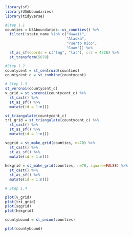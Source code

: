 
```r
library(sf)
library(USAboundaries)
library(tidyverse)
```
```r
#Step 1.1
counties = USAboundaries::us_counties() %>%
  filter(!state_name %in% c("Hawaii",
                            "Alaska",
                            "Puerto Rico",
                            "Guam")) %>%
  st_as_sf(coords = c("lng", "lat"), crs = 4326) %>%
  st_transform(5070)
```

```r
#Step 1.2
countycent = st_centroid(counties) 
countycent_c = st_combine(countycent)
```

```r
# Step 1.3
st_voronoi(countycent_c) 
v_grid = st_voronoi(countycent_c) %>%
  st_cast() %>% 
  st_as_sf() %>% 
  mutate(id = 1:n())

st_triangulate(countycent_c)
tri_grid = st_triangulate(countycent_c) %>%
  st_cast() %>% 
  st_as_sf() %>% 
  mutate(id = 1:n())

sqgrid = st_make_grid(counties, n=70) %>%
  st_cast() %>% 
  st_as_sf() %>% 
  mutate(id = 1:n())
  
hexgrid = st_make_grid(counties, n=70, square=FALSE) %>%
  st_cast() %>%
  st_as_sf() %>%
  mutate(id = 1:n())
```
```r
# Step 1.4

plot(v_grid)
plot(tri_grid)
plot(sqgrid)
plot(hexgrid)

countybound = st_union(counties) 

plot(countybound)

```

